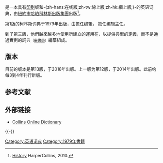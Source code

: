 {{noteTA
|1=zh-hans:柯林斯;zh-tw:柯林斯;zh-hk:哥連斯;
}}
{{Infobox publisher
| name         = 柯林斯英語詞典<br>''Collins English Dictionary''
| image        = 
| parent       = [[哈珀科林斯出版集團|哈珀科林斯出版集團]]
| status       = 
| founded      = 1979年
| founder      = 
| successor    = 
| country      = 
| headquarters = 
| distribution = 全球
| keypeople    = 
| publications = [[词典|词典]]
| topics       = 英語語法
| genre        = 
| imprints     = 
| revenue      = 
| numemployees = 
| nasdaq       = 
| url          = {{URL|https://www.collinsdictionary.com/}}
}}

{{engname|《柯林斯英语词典》|''Collins English Dictionary''}}是一本具有[[印刷|印刷]]版和-{zh-hans:在线版;zh-tw:線上版;zh-hk:網上版;}-的英语词典，由[[紐約市|紐約市]][[哈珀科林斯出版集團|哈珀科林斯出版集團]]出版<ref name="about">[http://www.harpercollins.co.uk/about-harpercollins/history/Pages/history.aspx History] {{Wayback|url=http://www.harpercollins.co.uk/about-harpercollins/history/Pages/history.aspx |date=20131219092004 }} HarperCollins, 2010.</ref>。

第1版的柯林斯词典于1979年出版，由{{tsl|en|Patrick Hanks|派區·漢克斯}}擔任编辑，{{tsl|en|Lawrence Urdang}} 擔任编辑主任。

到了第三版，他們越來越多地使用{{tsl|en|Patrick Hanks|派區·漢克斯}}所建立的{{tsl|en|Bank of English|柯林斯英语语言资料库}}運用在{{tsl|en|COBUILD|柯林斯伯明翰大學國際語言數據庫}}，以提供典型的定義，而不是通過實例的詞典<small>（[[辭書學|辭書學]]）</small>編纂組成。

== 版本 ==
目前的版本是第13版，于2018年出版。上一版为第12版，于2014年出版。此前约每3到4年刊行新版。

== 参考文献 ==
{{Reflist}}

== 外部链接 ==
* [http://collinsdictionary.com/ Collins Online Dictionary] {{Wayback|url=http://collinsdictionary.com/ |date=20210401172424 }}{{en}}

{{-}}
{{英语词典}}
{{出版小作品}}

[[Category:英语词典|Category:英语词典]]
[[Category:1979年書籍|Category:1979年書籍]]